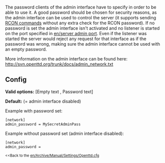 The password clients of the admin interface have to specify in order to be able to use it. A good password should be chosen for security reasons, as the admin interface can be used to control the server (it supports sending [[en/Manual/Dedicated server#Controlling_the_server_with_rcon|RCON commands]] without any extra check for the RCON password).
If no password is set the admin interface isn't activated and no listener is started on the port specified in [[en/server admin port]]. 
Even if the listener was started the server would reject any request for that interface as if the password was wrong, making sure the admin interface cannot be used with an empty password.

More information on the admin interface can be found here: http://svn.openttd.org/trunk/docs/admin_network.txt

== Config ==
'''Valid options:''' [Empty text , Password text]

'''Default:''' <Empty> (= admin interface disabled)

Example with password set:
<pre>
[network]
admin_password = MySecretAdminPass
</pre>

Example without password set (admin interface disabled):
<pre>
[network]
admin_password = 
</pre>


<small><<Back to the [[en/Archive/Manual/Settings/Openttd.cfg]]</small>